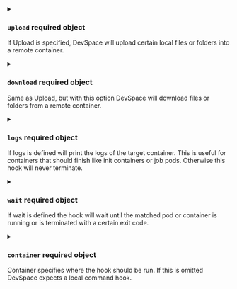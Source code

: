 

<PartialName />


<PartialDisabled />


<PartialEvents />


<PartialCommand />


<PartialArgs />


<PartialOs />



<details className="config-field" data-expandable="true">
<summary>

### `upload` <span class="config-field-required" data-required="false">required</span> <span class="config-field-type">object</span> <span class="config-field-default"></span> <span class="config-field-enum"></span>

If Upload is specified, DevSpace will upload certain local files or folders into a
remote container.

</summary>

<PartialUpload />


</details>



<details className="config-field" data-expandable="true">
<summary>

### `download` <span class="config-field-required" data-required="false">required</span> <span class="config-field-type">object</span> <span class="config-field-default"></span> <span class="config-field-enum"></span>

Same as Upload, but with this option DevSpace will download files or folders from
a remote container.

</summary>

<PartialDownload />


</details>



<details className="config-field" data-expandable="true">
<summary>

### `logs` <span class="config-field-required" data-required="false">required</span> <span class="config-field-type">object</span> <span class="config-field-default"></span> <span class="config-field-enum"></span>

If logs is defined will print the logs of the target container. This is useful for containers
that should finish like init containers or job pods. Otherwise this hook will never terminate.

</summary>

<PartialLogs />


</details>



<details className="config-field" data-expandable="true">
<summary>

### `wait` <span class="config-field-required" data-required="false">required</span> <span class="config-field-type">object</span> <span class="config-field-default"></span> <span class="config-field-enum"></span>

If wait is defined the hook will wait until the matched pod or container is running or is terminated
with a certain exit code.

</summary>

<PartialWait />


</details>


<PartialBackground />


<PartialSilent />



<details className="config-field" data-expandable="true">
<summary>

### `container` <span class="config-field-required" data-required="false">required</span> <span class="config-field-type">object</span> <span class="config-field-default"></span> <span class="config-field-enum"></span>

Container specifies where the hook should be run. If this is omitted DevSpace expects a
local command hook.

</summary>

<PartialContainer />


</details>
